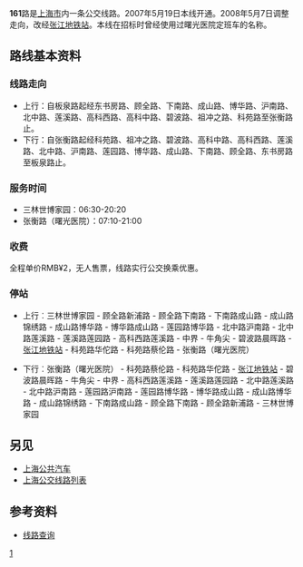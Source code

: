 {{Infobox Bus Route 
| image= 
| number= 161路
| operator= [[浦东上南|浦东上南]] 
| garage= 
| length= 11[[公里|公里]]
| time= 40分钟
| start= 三林世博家园
| via= 锦绣路、沪南路、[[张江高科站|张江高科站]]
| end= 张衡路（曙光医院）
| level= 06:30-20:20
| level1= 07:10-21:00
| frequency= 10-15分钟（高峰）<br />15-20分钟（低谷）
| Other_route= 
| vehicle= SXC6105GBEV（W0E）<br />SWB6107PHEV10（S0J）
| Fare=RMB¥2
| Section_Fare1=
| Section_Fare2=
| compete= 
| bgcolor= blue
| fontcolor= white
}}
'''161'''路是[[上海市|上海市]]内一条公交线路。2007年5月19日本线开通。2008年5月7日调整走向，改经[[张江高科站|张江地铁站]]。本线在招标时曾经使用过曙光医院定班车的名称。

== 路线基本资料 ==
=== 线路走向 ===
*上行：自板泉路起经东书房路、顾全路、下南路、成山路、博华路、沪南路、北中路、莲溪路、高科西路、高科中路、碧波路、祖冲之路、科苑路至张衡路止。
*下行：自张衡路起经科苑路、祖冲之路、碧波路、高科中路、高科西路、莲溪路、北中路、沪南路、莲园路、博华路、成山路、下南路、顾全路、东书房路至板泉路止。
=== 服务时间 ===
*三林世博家园：06:30-20:20
*张衡路（曙光医院）：07:10-21:00
=== 收费 ===
全程单价RMB¥2，无人售票，线路实行公交换乘优惠。
=== 停站 ===
*上行︰三林世博家园 - 顾全路新浦路 - 顾全路下南路 - 下南路成山路 - 成山路锦绣路 - 成山路博华路 - 博华路成山路 - 莲园路博华路 - 北中路沪南路 - 北中路莲溪路 - 莲溪路莲园路 - 高科西路莲溪路 - 中界 - 牛角尖 - 碧波路晨晖路 - [[张江高科站|张江地铁站]] - 科苑路华佗路 - 科苑路蔡伦路 - 张衡路（曙光医院）

*下行︰张衡路（曙光医院） - 科苑路蔡伦路 - 科苑路华佗路 - [[张江高科站|张江地铁站]] - 碧波路晨晖路 - 牛角尖 - 中界 - 高科西路莲溪路 - 莲溪路莲园路 - 北中路莲溪路 - 北中路沪南路 - 莲园路沪南路 - 莲园路博华路 - 博华路成山路 - 成山路博华路 - 成山路锦绣路 - 下南路成山路 - 顾全路下南路 - 顾全路新浦路 - 三林世博家园 

== 另见 ==
*[[上海公共汽车|上海公共汽车]]
*[[上海公交线路列表|上海公交线路列表]]

== 参考资料 ==
<div class="references-small">
* [http://www.snbs.cn/uploadfiles/105131500.jpg 线路查询]{{dead link|date=2017年11月 |bot=InternetArchiveBot |fix-attempted=yes }}
</div>
{{上海小作品}}
[[Category:上海公交路线|1]]